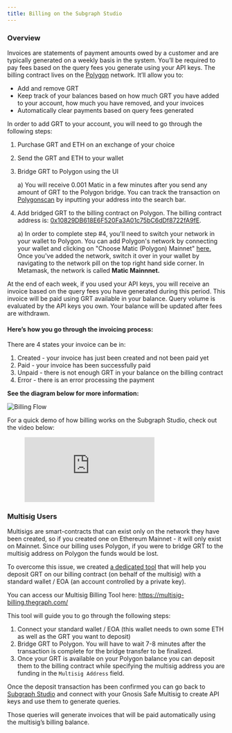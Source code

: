```yaml
---
title: Billing on the Subgraph Studio
---
```


### Overview

Invoices are statements of payment amounts owed by a customer and are typically generated on a weekly basis in the system. You’ll be required to pay fees based on the query fees you generate using your API keys. The billing contract lives on the [Polygon](https://polygon.technology/) network. It’ll allow you to:

- Add and remove GRT
- Keep track of your balances based on how much GRT you have added to your account, how much you have removed, and your invoices
- Automatically clear payments based on query fees generated

In order to add GRT to your account, you will need to go through the following steps:

1. Purchase GRT and ETH on an exchange of your choice
2. Send the GRT and ETH to your wallet
3. Bridge GRT to Polygon using the UI

   a) You will receive 0.001 Matic in a few minutes after you send any amount of GRT to the Polygon bridge. You can track the transaction on [Polygonscan](https://polygonscan.com/) by inputting your address into the search bar.

4. Add bridged GRT to the billing contract on Polygon. The billing contract address is: [0x10829DB618E6F520Fa3A01c75bC6dDf8722fA9fE](https://polygonscan.com/address/0x10829DB618E6F520Fa3A01c75bC6dDf8722fA9fE).

   a) In order to complete step #4, you'll need to switch your network in your wallet to Polygon. You can add Polygon's network by connecting your wallet and clicking on "Choose Matic (Polygon) Mainnet" [here.](https://chainlist.org/) Once you've added the network, switch it over in your wallet by navigating to the network pill on the top right hand side corner. In Metamask, the network is called **Matic Mainnnet.**

At the end of each week, if you used your API keys, you will receive an invoice based on the query fees you have generated during this period. This invoice will be paid using GRT available in your balance. Query volume is evaluated by the API keys you own. Your balance will be updated after fees are withdrawn.

#### Here’s how you go through the invoicing process:

There are 4 states your invoice can be in:

1. Created - your invoice has just been created and not been paid yet
2. Paid - your invoice has been successfully paid
3. Unpaid - there is not enough GRT in your balance on the billing contract
4. Error - there is an error processing the payment

**See the diagram below for more information:**

![Billing Flow](/img/billing-flow.png)

For a quick demo of how billing works on the Subgraph Studio, check out the video below:

<figure className="video-container">
  <iframe
    className="video-iframe"
    src="https://www.youtube.com/embed/UrfIpm-Vlgs"
    title="مشغل فيديو يوتيوب"
    frameBorder="0"
    allowFullScreen
></iframe>
</figure>

### Multisig Users

Multisigs are smart-contracts that can exist only on the network they have been created, so if you created one on Ethereum Mainnet - it will only exist on Mainnet. Since our billing uses Polygon, if you were to bridge GRT to the multisig address on Polygon the funds would be lost.

To overcome this issue, we created [a dedicated tool](https://multisig-billing.thegraph.com/) that will help you deposit GRT on our billing contract (on behalf of the multisig) with a standard wallet / EOA (an account controlled by a private key).

You can access our Multisig Billing Tool here: https://multisig-billing.thegraph.com/

This tool will guide you to go through the following steps:

1. Connect your standard wallet / EOA (this wallet needs to own some ETH as well as the GRT you want to deposit)
2. Bridge GRT to Polygon. You will have to wait 7-8 minutes after the transaction is complete for the bridge transfer to be finalized.
3. Once your GRT is available on your Polygon balance you can deposit them to the billing contract while specifying the multisig address you are funding in the `Multisig Address` field.

Once the deposit transaction has been confirmed you can go back to [Subgraph Studio](https://thegraph.com/studio/) and connect with your Gnosis Safe Multisig to create API keys and use them to generate queries.

Those queries will generate invoices that will be paid automatically using the multisig’s billing balance.

